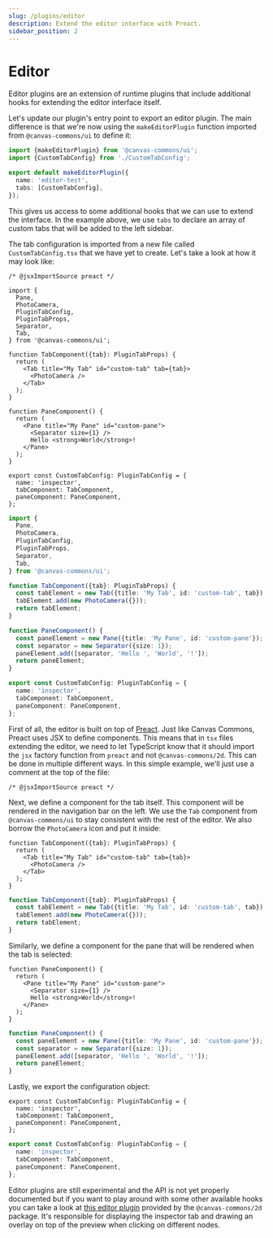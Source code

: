 ```yaml
---
slug: /plugins/editor
description: Extend the editor interface with Preact.
sidebar_position: 2
---
```



# Editor

Editor plugins are an extension of runtime plugins that include additional hooks
for extending the editor interface itself.

<ExperimentalWarning />

Let's update our plugin's entry point to export an editor plugin. The main
difference is that we're now using the `makeEditorPlugin` function imported from
`@canvas-commons/ui` to define it:

```ts title="src/plugin.ts"
import {makeEditorPlugin} from '@canvas-commons/ui';
import {CustomTabConfig} from './CustomTabConfig';

export default makeEditorPlugin({
  name: 'editor-test',
  tabs: [CustomTabConfig],
});
```

This gives us access to some additional hooks that we can use to extend the
interface. In the example above, we use `tabs` to declare an array of custom
tabs that will be added to the left sidebar.

The tab configuration is imported from a new file called `CustomTabConfig.tsx`
that we have yet to create. Let's take a look at how it may look like:

<Tabs groupId="language" queryString>
<TabItem value="tsx" label="TSX">

```tsx title="src/CustomTabConfig.tsx"
/* @jsxImportSource preact */

import {
  Pane,
  PhotoCamera,
  PluginTabConfig,
  PluginTabProps,
  Separator,
  Tab,
} from '@canvas-commons/ui';

function TabComponent({tab}: PluginTabProps) {
  return (
    <Tab title="My Tab" id="custom-tab" tab={tab}>
      <PhotoCamera />
    </Tab>
  );
}

function PaneComponent() {
  return (
    <Pane title="My Pane" id="custom-pane">
      <Separator size={1} />
      Hello <strong>World</strong>!
    </Pane>
  );
}

export const CustomTabConfig: PluginTabConfig = {
  name: 'inspector',
  tabComponent: TabComponent,
  paneComponent: PaneComponent,
};
```

</TabItem>
<TabItem value="ts" label="TS">

```ts title="src/CustomTabConfig.ts"
import {
  Pane,
  PhotoCamera,
  PluginTabConfig,
  PluginTabProps,
  Separator,
  Tab,
} from '@canvas-commons/ui';

function TabComponent({tab}: PluginTabProps) {
  const tabElement = new Tab({title: 'My Tab', id: 'custom-tab', tab});
  tabElement.add(new PhotoCamera({}));
  return tabElement;
}

function PaneComponent() {
  const paneElement = new Pane({title: 'My Pane', id: 'custom-pane'});
  const separator = new Separator({size: 1});
  paneElement.add([separator, 'Hello ', 'World', '!']);
  return paneElement;
}

export const CustomTabConfig: PluginTabConfig = {
  name: 'inspector',
  tabComponent: TabComponent,
  paneComponent: PaneComponent,
};
```

</TabItem>
</Tabs>

First of all, the editor is built on top of [Preact](https://preactjs.com/).
Just like Canvas Commons, Preact uses JSX to define components. This means that
in `tsx` files extending the editor, we need to let TypeScript know that it
should import the `jsx` factory function from `preact` and not
`@canvas-commons/2d`. This can be done in multiple different ways. In this
simple example, we'll just use a comment at the top of the file:

```tsx
/* @jsxImportSource preact */
```

Next, we define a component for the tab itself. This component will be rendered
in the navigation bar on the left. We use the `Tab` component from
`@canvas-commons/ui` to stay consistent with the rest of the editor. We also
borrow the `PhotoCamera` icon and put it inside:

<Tabs groupId="language" queryString>
<TabItem value="tsx" label="TSX">

```tsx
function TabComponent({tab}: PluginTabProps) {
  return (
    <Tab title="My Tab" id="custom-tab" tab={tab}>
      <PhotoCamera />
    </Tab>
  );
}
```

</TabItem>
<TabItem value="ts" label="TS">

```ts
function TabComponent({tab}: PluginTabProps) {
  const tabElement = new Tab({title: 'My Tab', id: 'custom-tab', tab});
  tabElement.add(new PhotoCamera({}));
  return tabElement;
}
```

</TabItem>
</Tabs>

Similarly, we define a component for the pane that will be rendered when the tab
is selected:

<Tabs groupId="language" queryString>
<TabItem value="tsx" label="TSX">

```tsx
function PaneComponent() {
  return (
    <Pane title="My Pane" id="custom-pane">
      <Separator size={1} />
      Hello <strong>World</strong>!
    </Pane>
  );
}
```

</TabItem>
<TabItem value="ts" label="TS">

```ts
function PaneComponent() {
  const paneElement = new Pane({title: 'My Pane', id: 'custom-pane'});
  const separator = new Separator({size: 1});
  paneElement.add([separator, 'Hello ', 'World', '!']);
  return paneElement;
}
```

</TabItem>
</Tabs>

Lastly, we export the configuration object:

<Tabs groupId="language" queryString>
<TabItem value="tsx" label="TSX">

```tsx
export const CustomTabConfig: PluginTabConfig = {
  name: 'inspector',
  tabComponent: TabComponent,
  paneComponent: PaneComponent,
};
```

</TabItem>
<TabItem value="ts" label="TS">

```ts
export const CustomTabConfig: PluginTabConfig = {
  name: 'inspector',
  tabComponent: TabComponent,
  paneComponent: PaneComponent,
};
```

</TabItem>
</Tabs>

Editor plugins are still experimental and the API is not yet properly documented
but if you want to play around with some other available hooks you can take a
look at [this editor plugin][example-plugin] provided by the
`@canvas-commons/2d` package. It's responsible for displaying the inspector tab
and drawing an overlay on top of the preview when clicking on different nodes.

[example-plugin]:
  https://github.com/canvas-commons/canvas-commons/blob/main/packages/2d/src/editor/index.ts
